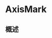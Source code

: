 # AxisMark

<ToBePolishedAfterTranslation />

<OriginalSource
  title="AxisMark"
  url="https://developer.apple.com/documentation/charts/axismark"
  summary="用作轴元素的基本构建块的类型"
/>

## 概述
